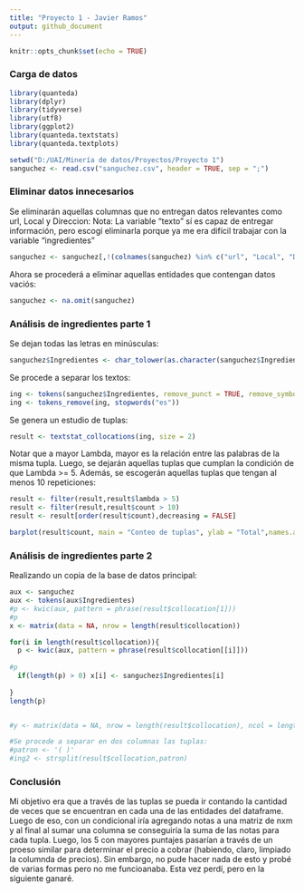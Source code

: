 ```yaml
---
title: "Proyecto 1 - Javier Ramos"
output: github_document
---
```


```r
knitr::opts_chunk$set(echo = TRUE)
```

### Carga de datos
```r
library(quanteda)
library(dplyr)
library(tidyverse)
library(utf8)
library(ggplot2)
library(quanteda.textstats)
library(quanteda.textplots)

setwd("D:/UAI/Minería de datos/Proyectos/Proyecto 1")
sanguchez <- read.csv("sanguchez.csv", header = TRUE, sep = ";")
```

### Eliminar datos innecesarios

Se eliminarán aquellas columnas que no entregan datos relevantes como url, Local y Direccion:
Nota: La variable "texto" sí es capaz de entregar información, pero escogí eliminarla porque ya me era difícil trabajar con la variable "ingredientes"
```r
sanguchez <- sanguchez[,!(colnames(sanguchez) %in% c("url", "Local", "Direccion", "texto"))]
```

Ahora se procederá a eliminar aquellas entidades que contengan datos vaciós:
```r
sanguchez <- na.omit(sanguchez)
```

### Análisis de ingredientes parte 1

Se dejan todas las letras en minúsculas:
```r
sanguchez$Ingredientes <- char_tolower(as.character(sanguchez$Ingredientes))
```

Se procede a separar los textos:
```r
ing <- tokens(sanguchez$Ingredientes, remove_punct = TRUE, remove_symbols = TRUE, remove_numbers = TRUE)
ing <- tokens_remove(ing, stopwords("es"))
```

Se genera un estudio de tuplas:
```r
result <- textstat_collocations(ing, size = 2)
```

Notar que a mayor Lambda, mayor es la relación entre las palabras de la misma tupla. Luego, se dejarán aquellas tuplas que cumplan la condición de que Lambda >= 5. Además, se escogerán aquellas tuplas que tengan al menos 10 repeticiones:
```r
result <- filter(result,result$lambda > 5)
result <- filter(result,result$count > 10)
result <- result[order(result$count),decreasing = FALSE]

barplot(result$count, main = "Conteo de tuplas", ylab = "Total",names.arg = result$collocation, las=2)
```

### Análisis de ingredientes parte 2

Realizando un copia de la base de datos principal:
```r
aux <- sanguchez
aux <- tokens(aux$Ingredientes)
#p <- kwic(aux, pattern = phrase(result$collocation[1]))
#p
x <- matrix(data = NA, nrow = length(result$collocation))

for(i in length(result$collocation)){
  p <- kwic(aux, pattern = phrase(result$collocation[[i]]))
  
#p
  if(length(p) > 0) x[i] <- sanguchez$Ingredientes[i]
  
}
length(p)


#y <- matrix(data = NA, nrow = length(result$collocation), ncol = length(aux))

#Se procede a separar en dos columnas las tuplas:
#patron <- '( )'
#ing2 <- strsplit(result$collocation,patron)


```

### Conclusión

Mi objetivo era que a través de las tuplas se pueda ir contando la cantidad de veces que se encuentran en cada una de las entidades del dataframe. Luego de eso, con un condicional iría agregando notas a una matriz de nxm y al final al sumar una columna se conseguiría la suma de las notas para cada tupla. Luego, los 5 con mayores puntajes pasarían a través de un proeso similar para determinar el precio a cobrar (habiendo, claro, limpiado la columnda de precios). Sin embargo, no pude hacer nada de esto y probé de varias formas pero no me funcioanaba. Esta vez perdí, pero en la siguiente ganaré.

